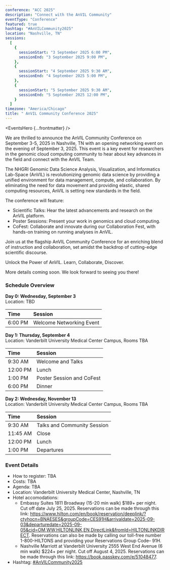 ```yaml
---
conference: "ACC 2025"
description: "Connect with the AnVIL Community"
eventType: "Conference"
featured: true
hashtag: "#AnVILCommunity2025"
location: "Nashville, TN"
sessions:
  [
    {
      sessionStart: "3 September 2025 6:00 PM",
      sessionEnd: "3 September 2025 9:00 PM",
    },
    {
      sessionStart: "4 September 2025 9:30 AM",
      sessionEnd: "4 September 2025 5:00 PM",
    },
    {
      sessionStart: "5 September 2025 9:30 AM",
      sessionEnd: "5 September 2025 12:00 PM",
    }
  ]
timezone: "America/Chicago"
title: " AnVIL Community Conference 2025"
---
```


<EventsHero {...frontmatter} />

We are thrilled to announce the AnVIL Community Conference on September 3-5, 2025 in Nashville, TN with an opening networking event on the evening of September 3, 2025. This event is a key event for researchers in the genomic cloud computing community to hear about key advances in the field and connect with the AnVIL Team.

The NHGRI Genomic Data Science Analysis, Visualization, and Informatics Lab-Space (AnVIL) is revolutionizing genomic data science by providing a unified environment for data management, compute, and collaboration. By eliminating the need for data movement and providing elastic, shared computing resources, AnVIL is setting new standards in the field.

The conference will feature:

* Scientific Talks: Hear the latest advancements and research on the AnVIL platform.
* Poster Sessions: Present your work in genomics and cloud computing.
* CoFest: Collaborate and innovate during our Collaboration Fest, with hands-on training on running analyses in AnVIL.

Join us at the flagship AnVIL Community Conference for an enriching blend of instruction and collaboration, set amidst the backdrop of cutting-edge scientific discourse.

Unlock the Power of AnVIL. Learn, Collaborate, Discover.

More details coming soon. We look forward to seeing you there!

### Schedule Overview
**Day 0: Wednesday, September 3**\
Location: TBD

| Time                  | Session                                                                       |
| :-------------------- | :---------------------------------------------------------------------------- |
| <nobr>6:00 PM</nobr>  | Welcome Networking Event                                                      |

**Day 1: Thursday, September 4**\
Location: Vanderbilt University Medical Center Campus, Rooms TBA

| Time                  | Session                                                                       |
| :-------------------- | :---------------------------------------------------------------------------- |
| <nobr>9:30 AM</nobr>  | Welcome and Talks                                                             |
| <nobr>12:00 PM</nobr> | Lunch                                                                         |
| <nobr>1:00 PM</nobr>  | Poster Session and CoFest                                                     |
| <nobr>6:00 PM</nobr>  | Dinner                                                                        |

**Day 2: Wednesday, November 13**\
Location: Vanderbilt University Medical Center Campus, Rooms TBA

| Time                  | Session                                                                       |
| :-------------------- | :---------------------------------------------------------------------------- |
| <nobr>9:30 AM</nobr>  | Talks and Community Session                                                   |
| <nobr>11:45 AM</nobr> | Close                                                                         |
| <nobr>12:00 PM</nobr> | Lunch                                                                         |
| <nobr>1:00 PM</nobr>  | Departures                                                                    |

### Event Details

- How to register: TBA
- Costs: TBA
- Agenda: TBA
- Location: Vanderbilt University Medical Center, Nashville, TN
- Hotel accomodations: 
  - Embassy Suites 1811 Broadway (15-20 min walk) $189+ per night. Cut off date July 25, 2025. Reservations can be made through this link: https://www.hilton.com/en/book/reservation/deeplink/?ctyhocn=BNAESES&groupCode=CES91H&arrivaldate=2025-09-03&departuredate=2025-09-05&cid=OM,WW,HILTONLINK,EN,DirectLink&fromId=HILTONLINKDIRECT. Reservations can also be made by calling our toll-free number 1-800-HILTONS and providing your Reservations Group Code– 91H.
  - Nashville Marriott at Vanderbilt University  2555 West End Avenue (6 min walk) $224+ per night. Cut off August 4, 2025. Reservations can be made through this link: https://book.passkey.com/e/51048477.
- Hashtag: [#AnVILCommunity2025](https://twitter.com/hashtag/AnVILCommunity2025)
